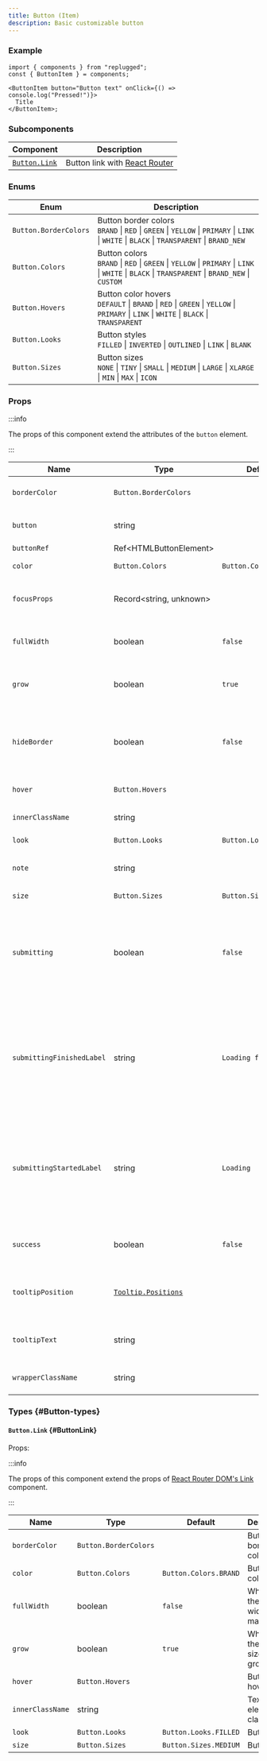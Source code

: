 ```yaml
---
title: Button (Item)
description: Basic customizable button
---
```


### Example

```tsx
import { components } from "replugged";
const { ButtonItem } = components;

<ButtonItem button="Button text" onClick={() => console.log("Pressed!")}>
  Title
</ButtonItem>;
```

### Subcomponents

| Component                    | Description                                               |
| ---------------------------- | --------------------------------------------------------- |
| [`Button.Link`](#ButtonLink) | Button link with [React Router](https://reactrouter.com/) |

### Enums

| Enum                  | Description                                                                                                                                          |
| --------------------- | ---------------------------------------------------------------------------------------------------------------------------------------------------- |
| `Button.BorderColors` | Button border colors <br />`BRAND` \| `RED` \| `GREEN` \| `YELLOW` \| `PRIMARY` \| `LINK` \| `WHITE` \| `BLACK` \| `TRANSPARENT` \| `BRAND_NEW`      |
| `Button.Colors`       | Button colors <br />`BRAND` \| `RED` \| `GREEN` \| `YELLOW` \| `PRIMARY` \| `LINK` \| `WHITE` \| `BLACK` \| `TRANSPARENT` \| `BRAND_NEW` \| `CUSTOM` |
| `Button.Hovers`       | Button color hovers <br />`DEFAULT` \| `BRAND` \| `RED` \| `GREEN` \| `YELLOW` \| `PRIMARY` \| `LINK` \| `WHITE` \| `BLACK` \| `TRANSPARENT`         |
| `Button.Looks`        | Button styles <br />`FILLED` \| `INVERTED` \| `OUTLINED` \| `LINK` \| `BLANK`                                                                        |
| `Button.Sizes`        | Button sizes <br />`NONE` \| `TINY` \| `SMALL` \| `MEDIUM` \| `LARGE` \| `XLARGE` \| `MIN` \| `MAX` \| `ICON`                                        |

### Props

:::info

The props of this component extend the attributes of the `button` element.

:::

| Name                      | Type                                 | Default               | Description                                                                                  |
| ------------------------- | ------------------------------------ | --------------------- | -------------------------------------------------------------------------------------------- |
| `borderColor`             | `Button.BorderColors`                |                       | Button border color                                                                          |
| `button`                  | string                               |                       | Button text for the item component                                                           |
| `buttonRef`               | Ref\<HTMLButtonElement>              |                       | Button ref                                                                                   |
| `color`                   | `Button.Colors`                      | `Button.Colors.BRAND` | Button color                                                                                 |
| `focusProps`              | Record\<string,&nbsp;unknown>        |                       | Props for the FocusRing component                                                            |
| `fullWidth`               | boolean                              | `false`               | Whether the button width is at maximum                                                       |
| `grow`                    | boolean                              | `true`                | Whether the button size can grow                                                             |
| `hideBorder`              | boolean                              | `false`               | Whether a divider is not displayed at the end of the button item                             |
| `hover`                   | `Button.Hovers`                      |                       | Button hover color                                                                           |
| `innerClassName`          | string                               |                       | Text element class name                                                                      |
| `look`                    | `Button.Looks`                       | `Button.Looks.FILLED` | Button style                                                                                 |
| `note`                    | string                               |                       | Description of what the button item is about                                                 |
| `size`                    | `Button.Sizes`                       | `Button.Sizes.MEDIUM` | Button size                                                                                  |
| `submitting`              | boolean                              | `false`               | Whether to display a loader inside the button; works together with `disabled` set to `false` |
| `submittingFinishedLabel` | string                               | `Loading finished`    | Announce finish loading message for screen-reader users; works together with `submitting`    |
| `submittingStartedLabel`  | string                               | `Loading`             | Announce start loading message for screen-reader users; works together with `submitting`     |
| `success`                 | boolean                              | `false`               | Whether the button color is green                                                            |
| `tooltipPosition`         | [`Tooltip.Positions`](Tooltip#enums) |                       | Tooltip position displayed on the button item                                                |
| `tooltipText`             | string                               |                       | Tooltip text displayed on the button item                                                    |
| `wrapperClassName`        | string                               |                       | Wrapper element class name                                                                   |

### Types \{#Button-types}

#### `Button.Link` \{#ButtonLink}

Props:

:::info

The props of this component extend the props of
[React Router DOM's Link](https://reactrouter.com/en/main/components/link) component.

:::

| Name             | Type                  | Default               | Description                            |
| ---------------- | --------------------- | --------------------- | -------------------------------------- |
| `borderColor`    | `Button.BorderColors` |                       | Button border color                    |
| `color`          | `Button.Colors`       | `Button.Colors.BRAND` | Button color                           |
| `fullWidth`      | boolean               | `false`               | Whether the button width is at maximum |
| `grow`           | boolean               | `true`                | Whether the button size can grow       |
| `hover`          | `Button.Hovers`       |                       | Button hover color                     |
| `innerClassName` | string                |                       | Text element class name                |
| `look`           | `Button.Looks`        | `Button.Looks.FILLED` | Button style                           |
| `size`           | `Button.Sizes`        | `Button.Sizes.MEDIUM` | Button size                            |
